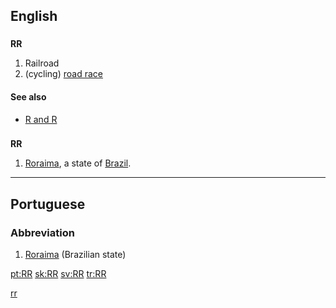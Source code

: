 {{also|R&R}}
==English==

==={{initialism}}===
'''RR'''

# Railroad
# (cycling) [[road race]]

====See also====
* [[R and R]]

==={{abbreviation}}===
'''RR'''

# [[Roraima]], a state of [[Brazil]].

----

==Portuguese==

===Abbreviation===
{{infl|pt|abbreviation}}

# [[Roraima]] (Brazilian state)

[[Category:Cycle racing|rr]]

[[pt:RR]]
[[sk:RR]]
[[sv:RR]]
[[tr:RR]]
